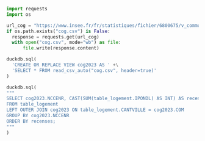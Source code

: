 ```python
import requests
import os

url_cog = "https://www.insee.fr/fr/statistiques/fichier/6800675/v_commune_2023.csv"
if os.path.exists("cog.csv") is False:
  response = requests.get(url_cog)
  with open("cog.csv", mode="wb") as file:
      file.write(response.content)
```

```python
duckdb.sql(
  'CREATE OR REPLACE VIEW cog2023 AS ' +\
  'SELECT * FROM read_csv_auto("cog.csv", header=true)'
)
```

```python
duckdb.sql(
"""
SELECT cog2023.NCCENR, CAST(SUM(table_logement.IPONDL) AS INT) AS recenses
FROM table_logement
LEFT OUTER JOIN cog2023 ON table_logement.CANTVILLE = cog2023.COM
GROUP BY cog2023.NCCENR
ORDER BY recenses;
"""
)
```
